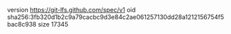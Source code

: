 version https://git-lfs.github.com/spec/v1
oid sha256:3fb320d1b2c9a79cacbc9d3e84c2ae061257130dd28a1212156754f5bac8c938
size 17345
